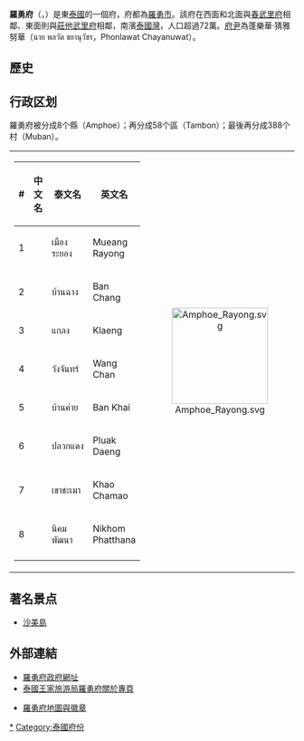 {{Infobox settlement
| name                    = 羅勇府
| native_name             = ระยอง
| native_name_lang        = th
| settlement_type         = [[泰国行政区划|府]]
| image_skyline           = File:อุทยานแห่งชาติเขาแหลมหญ้า-หมู่เกาะเสม็ด4.jpg
| nickname                = 
| motto                   = 
| image_flag              = Rayong Flag.png
| image_seal              = Seal Rayong.png
| image_map               = Thailand Rayong locator map.svg
| mapsize                 = frameless
| map_alt                 = 
| map_caption             = 羅勇府在泰國的位置
| coordinates             = 
| coordinates_footnotes   = 
| subdivision_type        = 國家
| subdivision_name        = {{flag|Thailand}}
| seat_type               = 首府
| seat                    = [[羅勇市|羅勇市]]
| leader_party            = 
| leader_title            = 府尹
| leader_name             = Surasak Charoensirichot (since October 2016)
| area_footnotes          = 
| area_total_km2          = 3552
| area_rank               = 57
| elevation_footnotes     = 
| elevation_m             = 
| population_footnotes    = 
| population_total        = 723,316
| population_as_of        = 2018
| population_rank         = 45
| population_density_km2  = auto
| population_density_rank = 25
| population_demonym      = 
| population_note         = 
| timezone1               = 
| utc_offset1             = +7
| iso_code                = [[ISO_3166-2:TH|TH-21]]
| website                 = 
| footnotes               = 
}}
'''羅勇府'''（{{thai|t=จังหวัดระยอง|r=Changwat Rayong}}，{{IPA-th|t͡ɕāŋ.wàt rā.jɔ̄ːŋ}}）是東[[泰國|泰國]]的一個府，府都為[[羅勇市|羅勇市]]。該府在西面和北面與[[春武里府|春武里府]]相鄰、東面則與[[莊他武里府|莊他武里府]]相鄰，南濱[[泰國灣|泰國灣]]，人口超過72萬。[[府尹|府尹]]為蓬樂華·猜雅努華（นาย พลวัต ชยานุวัชร，Phonlawat Chayanuwat）。

==歷史==

==行政区划==

羅勇府被分成8个縣（Amphoe）；再分成58个區（Tambon）；最後再分成388个村（Muban）。

{| style="background:none;" cellspacing="2"
|
{| class="sortable wikitable" style="text-align:left; font-size:100%;"
|- style="font-size:100%; text-align:right;"
! #
! 中文名
! 泰文名
! 英文名
|-
|1
|{{link-en|罗勇府治县|Amphoe Mueang Rayong}}
|เมืองระยอง
|Mueang Rayong
|-
|2
|{{link-en|班昌县|Amphoe Ban Chang}}
|บ้านฉาง
|Ban Chang
|-
|3
|{{link-en|格灵县|Amphoe Klaeng}}
|แกลง
|Klaeng
|-
|4
|{{link-en|旺占县|Amphoe Wang Chan}}
|วังจันทร์
|Wang Chan
|-
|5
|{{link-en|班凯县|Amphoe Ban Khai}}
|บ้านค่าย
|Ban Khai
|-
|6
|{{link-en|布罗登县|Amphoe Pluak Daeng}}
|ปลวกแดง
|Pluak Daeng
|-
|7
|{{link-en|考差毛县|Amphoe Khao Chamao}}
|เขาชะเมา
|Khao Chamao
|-
|8
|{{link-en|尼空帕他那县|Amphoe Nikhom Phatthana}}
|นิคมพัฒนา
|Nikhom Phatthana
|-
|}
!<center>[[File:Amphoe_Rayong.svg|170px]]

|}

==著名景点==
* [[沙美島|沙美島]]

== 外部連結 ==
* [http://www.rayong.go.th/ 羅勇府政府網址] {{Wayback|url=http://www.rayong.go.th/ |date=20210416135828 }}
*[https://web.archive.org/web/20051210170758/http://www.tourismthailand.org/destinationguide/list.aspx?provinceid=12 泰國王家旅游局羅勇府關於專頁]
<!--*[http://kanchanapisek.or.th/cgi-bin/kp8/oncc/province.cgi?prov=c5 Golden Jubilee Network province guide] currently empty-->
*[http://www.thailex.info/THAILEX/THAILEXENG/LEXICON/Copy%20of%20Rayong.htm 羅勇府地圖與徽章] {{Wayback|url=http://www.thailex.info/THAILEX/THAILEXENG/LEXICON/Copy%20of%20Rayong.htm |date=20210416142154 }} {{th}}{{en}} 

{{Commonscat|Rayong|羅勇府}}
{{羅勇府}}
{{Thailand}}
[[Category:罗勇府|*]]
[[Category:泰國府份|Category:泰國府份]]
{{coord|12|40|32|N|101|16|42|E|region:TH_type:adm1st|display=title}}